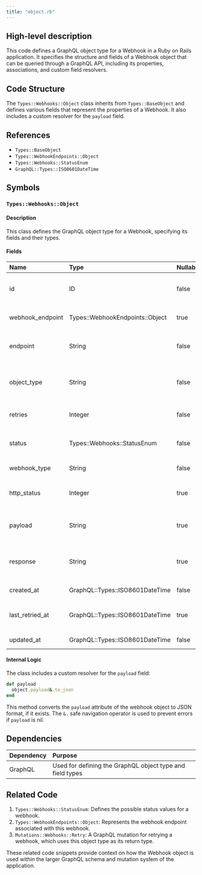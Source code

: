```yaml
---
title: "object.rb"
---
```


## High-level description
This code defines a GraphQL object type for a Webhook in a Ruby on Rails application. It specifies the structure and fields of a Webhook object that can be queried through a GraphQL API, including its properties, associations, and custom field resolvers.

## Code Structure
The `Types::Webhooks::Object` class inherits from `Types::BaseObject` and defines various fields that represent the properties of a Webhook. It also includes a custom resolver for the `payload` field.

## References
- `Types::BaseObject`
- `Types::WebhookEndpoints::Object`
- `Types::Webhooks::StatusEnum`
- `GraphQL::Types::ISO8601DateTime`

## Symbols

### `Types::Webhooks::Object`
#### Description
This class defines the GraphQL object type for a Webhook, specifying its fields and their types.

#### Fields
| Name | Type | Nullable | Description |
|:-----|:-----|:---------|:------------|
| id | ID | false | Unique identifier for the webhook |
| webhook_endpoint | Types::WebhookEndpoints::Object | true | Associated webhook endpoint |
| endpoint | String | false | URL endpoint for the webhook |
| object_type | String | false | Type of object the webhook is associated with |
| retries | Integer | false | Number of retry attempts |
| status | Types::Webhooks::StatusEnum | false | Current status of the webhook |
| webhook_type | String | false | Type of the webhook |
| http_status | Integer | true | HTTP status code of the last attempt |
| payload | String | true | JSON payload of the webhook |
| response | String | true | Response received from the webhook endpoint |
| created_at | GraphQL::Types::ISO8601DateTime | false | Creation timestamp |
| last_retried_at | GraphQL::Types::ISO8601DateTime | true | Timestamp of the last retry attempt |
| updated_at | GraphQL::Types::ISO8601DateTime | false | Last update timestamp |

#### Internal Logic
The class includes a custom resolver for the `payload` field:

```ruby
def payload
  object.payload&.to_json
end
```

This method converts the `payload` attribute of the webhook object to JSON format, if it exists. The `&.` safe navigation operator is used to prevent errors if `payload` is nil.

## Dependencies
| Dependency | Purpose |
|:-----------|:--------|
| GraphQL | Used for defining the GraphQL object type and field types |

## Related Code
1. `Types::Webhooks::StatusEnum`: Defines the possible status values for a webhook.
2. `Types::WebhookEndpoints::Object`: Represents the webhook endpoint associated with this webhook.
3. `Mutations::Webhooks::Retry`: A GraphQL mutation for retrying a webhook, which uses this object type as its return type.

These related code snippets provide context on how the Webhook object is used within the larger GraphQL schema and mutation system of the application.